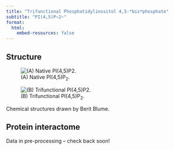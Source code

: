 ```yaml
---
title: "Trifunctional Phosphatidylinositol 4,5-*bis*phosphate"
subtitle: "PI(4,5)P~2~"
format: 
  html:
    embed-resources: false
---
```


## Structure

:::{.border}
::: {layout="[[-15,85], [100]]"}
![(A) Native PI(4,5)P~2~.](/LipidProbe/Structures/PI(3,4)P2.png)

![(B) Trifunctional PI(4,5)P~2~.](/LipidProbe/Structures/TF_PI(4,5)P2.png)

Chemical structures drawn by Berit Blume.
:::
:::


## Protein interactome

Data in pre-processing -- check back soon!